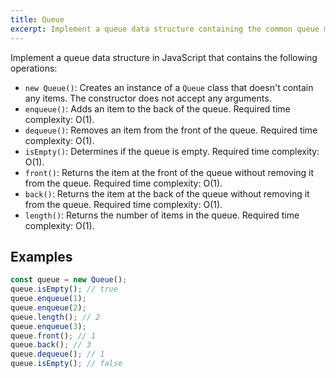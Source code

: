 ```yaml
---
title: Queue
excerpt: Implement a queue data structure containing the common queue methods
---
```


Implement a queue data structure in JavaScript that contains the following operations:

- `new Queue()`: Creates an instance of a `Queue` class that doesn't contain any items. The constructor does not accept any arguments.
- `enqueue()`: Adds an item to the back of the queue. Required time complexity: O(1).
- `dequeue()`: Removes an item from the front of the queue. Required time complexity: O(1).
- `isEmpty()`: Determines if the queue is empty. Required time complexity: O(1).
- `front()`: Returns the item at the front of the queue without removing it from the queue. Required time complexity: O(1).
- `back()`: Returns the item at the back of the queue without removing it from the queue. Required time complexity: O(1).
- `length()`: Returns the number of items in the queue. Required time complexity: O(1).

## Examples

```js
const queue = new Queue();
queue.isEmpty(); // true
queue.enqueue(1);
queue.enqueue(2);
queue.length(); // 2
queue.enqueue(3);
queue.front(); // 1
queue.back(); // 3
queue.dequeue(); // 1
queue.isEmpty(); // false
```
